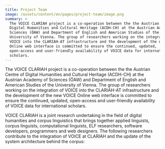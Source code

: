 ```yaml
---
title: Project Team
image: /assets/content/en/pages/project-team/image.png
summary: >
  The VOICE CLARIAH project is a co-operation between the the Austrian Centre of
  Digital Humanities and Cultural Heritage (ACDH-CH) at the Austrian Academy of
  Sciences (ÖAW) and Department of English and American Studies of the
  University of Vienna. The group of researchers working on the integration of
  VOICE into the CLARIAH-AT infrastructure and the development of the new VOICE
  Online web interface is committed to ensure the continued, updated,
  open-access and user-friendly availability of VOICE data for international
  scholars.
---
```

The VOICE CLARIAH project is a co-operation between the the Austrian Centre of Digital Humanities and Cultural Heritage (ACDH-CH) at the Austrian Academy of Sciences (ÖAW) and Department of English and American Studies of the University of Vienna. The group of researchers working on the integration of VOICE into the CLARIAH-AT infrastructure and the development of the new VOICE Online web interface is committed to ensure the continued, updated, open-access and user-friendly availability of VOICE data for international scholars.

VOICE CLARIAH is a joint research undertaking in the field of digital humanities and corpus linguistics that brings together applied linguists, corpus linguists, computational linguists, ELF researchers, software developers, programmers and web designers. The following researchers contribute to the integration of VOICE at CLARIAH and the update of the system architecture behind the corpus:

<TeamMember name="Univ-Prof. Mag. Dr. Marie-Luise Pitzl" email="marie-luise.pitzl-hagin@jku.at" image="/assets/content/en/pages/project-team/pitzl.jpg" description="… is an applied linguist and ELF scholar. She was centrally involved in the original team responsible for the compilation of VOICE (from 2005 to 2011). She initiated and acquired funding for the VOICE CLARIAH project, together with Daniel Schopper, to guarantee the continued availability of VOICE as an open-access online corpus for researchers. She leads the VOICE CLARIAH project, coordinates work in the team and mediates between institutions and different disciplinary perspectives. She contributes her extensive knowledge of VOICE data and of decisions taken during corpus building and guides the process of updating and enhancing the VOICE Online interface." />

<TeamMember name="Mag. Daniel Schopper" email="daniel.schopper@oeaw.ac.at" image="/assets/content/en/pages/project-team/schopper.png" description="… runs the computational side of the VOICE CLARIAH project and contributes to the design of the new TEI model and the backend and frontend for the updated system architecture of the corpus. He manages digital workflows and coordinates all technical matters arising in the integration of VOICE into the CLARIAH infrastructure." />

<TeamMember name="Univ.-Prof. Mag. Dr. Barbara Seidlhofer" email="barbara.seidlhofer@univie.ac.at" image="/assets/content/en/pages/project-team/seidlhofer.jpg" description="… is the founding director of VOICE and launched the VOICE project in 2005. She contributes to the long-term availability of the corpus, completed in 2013, and supports the team with her applied linguistic expertise and knowledge of VOICE. She is involved in major decisions concerning enhanced facilities to be implemented in the new VOICE Online interface." />

<TeamMember name="Hans Christian Breuer" email="info@hcb.de" image="/assets/content/en/pages/project-team/breuer.jpeg" description="… develops the new frontend for VOICE CLARIAH. He ensures that the new VOICE Online interface remains as user-friendly as its original version, while implementing new navigation, search, filter and style functions that improve previous technologies." />

<TeamMember name="Mag. Dr. Ruth Osimk-Teasdale" email="ruth.osimk-teasdale@jku.at" image="/assets/content/en/pages/project-team/osimk-teasdale.jpg" description="… is an applied linguist who was a team member of the VOICE Project from 2009-2013 and was substantially involved in creating the part-of-speech tagged and lemmatized versions of VOICE. She contributes her knowledge of corpus annotation for multilingual, spoken data and coordinates and performs tests to guarantee accuracy of newly implemented filter, style and search functions in the new VOICE Online interface. She also assists in project communication and administration." />

<TeamMember name="Mag. Hannes Pirker" email="hannes.pirker@oeaw.ac.at" image="/assets/content/en/pages/project-team/pirker.png" description="… carries out technical modifications and tokenization of VOICE XML and VOICE POS XML to render them compatible with NoSketch Engine functionalities. He is engaged in converting XML data for an updated TEI structure behind VOICE CLARIAH and responsible for creating a new merged VOICE XML that integrates conversational corpus mark-up and part-of-speech information." />

<TeamMember name="Mag. Stefanie Riegler" email="stefanie.riegler@jku.at" image="/assets/content/en/pages/project-team/riegler.jpeg" description="… is responsible for documenting communication in the process of integrating VOICE into the CLARIAH infrastructure and developing the new VOICE Online interface. She supports the team in project organization and carries out smaller research tasks. She monitors the VOICE email account and is also particularly concerned with the online presence of the project (project website)." />

<TeamMember name="Mag. Omar Siam" email="omar.siam@oeaw.ac.at" image="/assets/content/en/pages/project-team/siam.png" description="… contributes to devising the advanced backend for VOICE XML and the part-of-speech tagged version VOICE POS XML. He provides expertise on XML databases and the transformation of XML data for web technologies (e.g. via json) and is involved in ensuring full functionality of VOICE Online through NoSketch Engine technologies." />
